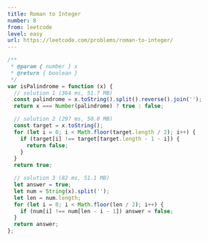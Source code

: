 ```yaml
---
title: Roman to Integer
number: 8
from: leetcode
level: easy
url: https://leetcode.com/problems/roman-to-integer/
---
```


```js
/**
 * @param { number } x
 * @return { boolean }
 */
var isPalindrome = function (x) {
  // solution 1 (364 ms, 51.7 MB)
  const palindrome = x.toString().split().reverse().join('');
  return x === Number(palindrome) ? true : false;

  // solution 2 (297 ms, 50.8 MB)
  const target = x.toString();
  for (let i = 0; i < Math.floor(target.length / 2); i++) {
    if (target[i] !== target[target.length - 1 - i]) {
      return false;
    }
  }
  return true;

  // solution 3 (82 ms, 51.1 MB)
  let answer = true;
  let num = String(x).split('');
  let len = num.length;
  for (let i = 0; i < Math.floor(len / 2); i++) {
    if (num[i] !== num[len - i - 1]) answer = false;
  }
  return answer;
};
```
